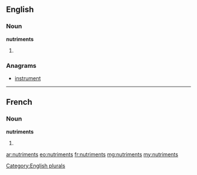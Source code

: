 ==English==

===Noun===
'''nutriments'''

# {{plural of|nutriment}}

===Anagrams===
* [[instrument#English|instrument]]

[[Category:English plurals]]

----

==French==

===Noun===
'''nutriments''' {{m|p}}

# {{plural of|nutriment|lang=fr}}

[[ar:nutriments]]
[[eo:nutriments]]
[[fr:nutriments]]
[[mg:nutriments]]
[[my:nutriments]]